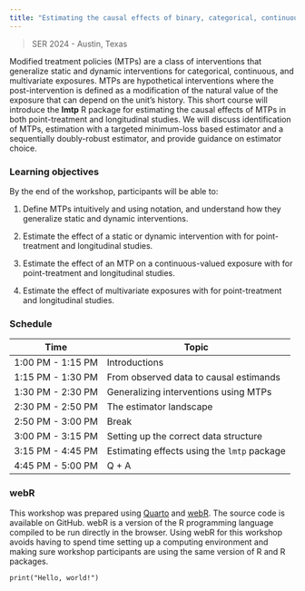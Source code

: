 ```yaml
---
title: "Estimating the causal effects of binary, categorical, continuous, and multivariate exposures in R"
---
```


> SER 2024 - Austin, Texas

::: {.callout-tip appearance="minimal" icon="false"}
Modified treatment policies (MTPs) are a class of interventions that generalize static and dynamic interventions for categorical, continuous, and multivariate exposures. MTPs are hypothetical interventions where the post-intervention is defined as a modification of the natural value of the exposure that can depend on the unit’s history. This short course will introduce the **lmtp** R package for estimating the causal effects of MTPs in both point-treatment and longitudinal studies. We will discuss identification of MTPs, estimation with a targeted minimum-loss based estimator and a sequentially doubly-robust estimator, and provide guidance on estimator choice.
:::

### Learning objectives

By the end of the workshop, participants will be able to:

1.  Define MTPs intuitively and using notation, and understand how they generalize static and dynamic interventions.

2.  Estimate the effect of a static or dynamic intervention with \textbf{lmtp} for point-treatment and longitudinal studies.

3.  Estimate the effect of an MTP on a continuous-valued exposure with \textbf{lmtp} for point-treatment and longitudinal studies.

4.  Estimate the effect of multivariate exposures with \textbf{lmtp} for point-treatment and longitudinal studies.

### Schedule

| Time              | Topic                                       |
|-------------------|---------------------------------------------|
| 1:00 PM - 1:15 PM | Introductions                               |
| 1:15 PM - 1:30 PM | From observed data to causal estimands      |
| 1:30 PM - 2:30 PM | Generalizing interventions using MTPs       |
| 2:30 PM - 2:50 PM | The estimator landscape                     |
| 2:50 PM - 3:00 PM | Break                                       |
| 3:00 PM - 3:15 PM | Setting up the correct data structure       |
| 3:15 PM - 4:45 PM | Estimating effects using the `lmtp` package |
| 4:45 PM - 5:00 PM | Q + A                                       |

### webR

This workshop was prepared using [Quarto](https://quarto.org/) and [webR](https://docs.r-wasm.org/webr/latest/). The source code is available on GitHub. webR is a version of the R programming language compiled to be run directly in the browser. Using webR for this workshop avoids having to spend time setting up a computing environment and making sure workshop participants are using the same version of R and R packages.

```webr-r
print("Hello, world!")
```
